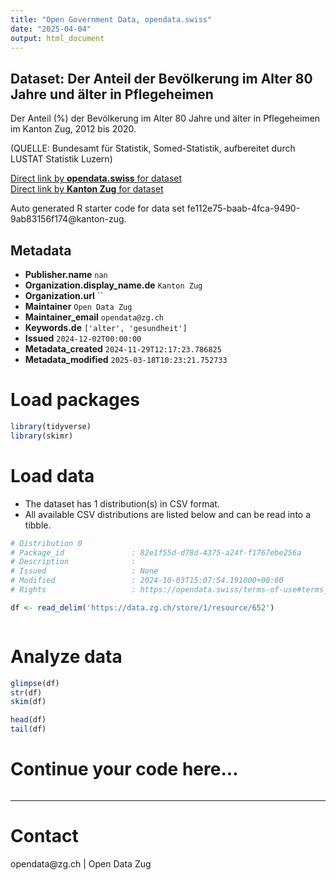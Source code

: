 ```yaml
---
title: "Open Government Data, opendata.swiss"
date: "2025-04-04"
output: html_document
---
```


## Dataset: Der Anteil der Bevölkerung im Alter 80 Jahre und älter in Pflegeheimen

Der Anteil (%) der Bevölkerung im Alter 80 Jahre und älter in Pflegeheimen im Kanton Zug, 2012 bis 2020.

(QUELLE: Bundesamt für Statistik, Somed-Statistik, aufbereitet durch LUSTAT Statistik Luzern)

[Direct link by **opendata.swiss** for dataset](https://opendata.swiss/de/dataset/der-anteil-der-bevolkerung-im-alter-80-jahre-und-alter-in-pflegeheimen)<br>
[Direct link by **Kanton Zug** for dataset](https://www.zg.ch/behoerden/gesundheitsdirektion/statistikfachstelle/themen/gesundheit/stationaere-versorgung)

Auto generated R starter code for data set fe112e75-baab-4fca-9490-9ab83156f174@kanton-zug.

## Metadata

- **Publisher.name** `nan`
- **Organization.display_name.de** `Kanton Zug`
- **Organization.url** ``
- **Maintainer** `Open Data Zug`
- **Maintainer_email** `opendata@zg.ch`
- **Keywords.de** `['alter', 'gesundheit']`
- **Issued** `2024-12-02T00:00:00`
- **Metadata_created** `2024-11-29T12:17:23.786825`
- **Metadata_modified** `2025-03-18T10:23:21.752733`


# Load packages

```r

library(tidyverse)
library(skimr)

```

# Load data

-   The dataset has 1 distribution(s) in CSV format.
-   All available CSV distributions are listed below and can be read into a tibble.

```r

# Distribution 0
# Package_id               : 82e1f55d-d78d-4375-a24f-f1767ebe256a
# Description              : 
# Issued                   : None
# Modified                 : 2024-10-03T15:07:54.191000+00:00
# Rights                   : https://opendata.swiss/terms-of-use#terms_by

df <- read_delim('https://data.zg.ch/store/1/resource/652')



```

# Analyze data

```r

glimpse(df)
str(df)
skim(df)

head(df)
tail(df)

```

# Continue your code here...

```r

```

------------------------------------------------------------------------

# Contact

opendata@zg.ch | Open Data Zug

